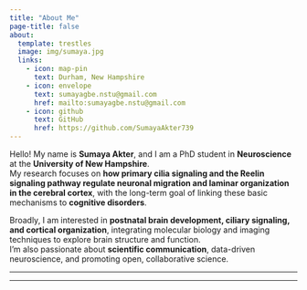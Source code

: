 ```yaml
---
title: "About Me"
page-title: false
about:
  template: trestles
  image: img/sumaya.jpg
  links:
    - icon: map-pin
      text: Durham, New Hampshire
    - icon: envelope
      text: sumayagbe.nstu@gmail.com
      href: mailto:sumayagbe.nstu@gmail.com
    - icon: github
      text: GitHub
      href: https://github.com/SumayaAkter739
---
```


Hello! My name is **Sumaya Akter**, and I am a PhD student in **Neuroscience** at the **University of New Hampshire**.  
My research focuses on **how primary cilia signaling and the Reelin signaling pathway regulate neuronal migration and laminar organization in the cerebral cortex**, with the long-term goal of linking these basic mechanisms to **cognitive disorders**.

Broadly, I am interested in **postnatal brain development, ciliary signaling, and cortical organization**, integrating molecular biology and imaging techniques to explore brain structure and function.  
I’m also passionate about **scientific communication**, data-driven neuroscience, and promoting open, collaborative science.

---

------------------------------------------------------------------------

## 
